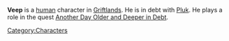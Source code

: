 {{stub}}

'''Veep''' is a [[human]] character in [[Griftlands]]. He is in debt with [[Pluk]]. He plays a role in the quest [[Another Day Older and Deeper in Debt]]. 

[[Category:Characters]]